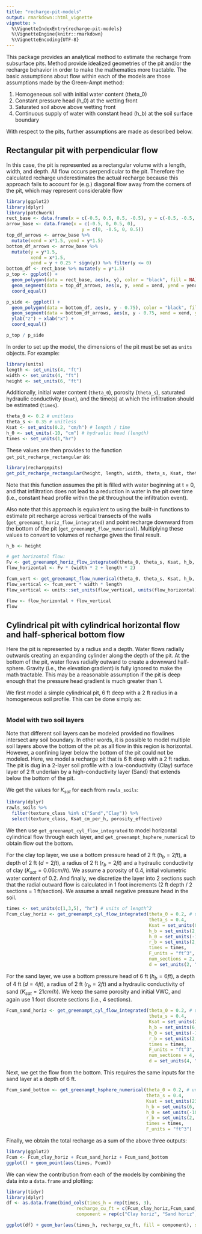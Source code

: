 ```yaml
---
title: "recharge-pit-models"
output: rmarkdown::html_vignette
vignette: >
  %\VignetteIndexEntry{recharge-pit-models}
  %\VignetteEngine{knitr::rmarkdown}
  %\VignetteEncoding{UTF-8}
---
```



This package provides an analytical method to estimate the recharge from subsurface pits. Method provide idealized geometries of the pit and/or the recharge behavior in order to make the mathematics more tractable. The basic assumptions about flow within each of the models are those assumptions made by the Green-Ampt method:

1. Homogeneous soil with initial water content (theta_0)
2. Constant pressure head (h_0) at the wetting front
3. Saturated soil above above wetting front
4. Continuous supply of water with constant head (h_b) at the soil surface boundary

With respect to the pits, further assumptions are made as described below.

## Rectangular pit with perpendicular flow

In this case, the pit is represented as a rectangular volume with a length, width, and depth. All flow occurs perpendicular to the pit. Therefore the calculated recharge underestimates the actual recharge because this approach fails to account for (e.g.) diagonal flow away from the corners of the pit, which may represent considerable flow

```r
library(ggplot2) 
library(dplyr)
library(patchwork)
rect_base <- data.frame(x = c(-0.5, 0.5, 0.5, -0.5), y = c(-0.5, -0.5, 0.5, 0.5))
arrow_base <- data.frame(x = c(-0.5, 0, 0.5, 0), 
                            y = c(0, -0.5, 0, 0.5))
top_df_arrows <- arrow_base %>%
  mutate(xend = x*1.5, yend = y*1.5)
bottom_df_arrows <- arrow_base %>% 
  mutate(y = y*1.5,
         xend = x*1.5,
         yend = y + 0.25 * sign(y)) %>% filter(y <= 0)
bottom_df <- rect_base %>% mutate(y = y*1.5)
p_top <- ggplot() + 
  geom_polygon(data = rect_base, aes(x, y), color = "black", fill = NA) +
  geom_segment(data = top_df_arrows, aes(x, y, xend = xend, yend = yend), arrow = grid::arrow(length = unit(0.5, "cm")))  +
  coord_equal()

p_side <- ggplot() +
  geom_polygon(data = bottom_df, aes(x, y - 0.75), color = "black", fill = NA) +
  geom_segment(data = bottom_df_arrows, aes(x, y - 0.75, xend = xend, yend = yend - 0.75), arrow = grid::arrow(length = unit(0.5, "cm"))) +
  ylab("z") + xlab("x") +
  coord_equal()

p_top / p_side
```

In order to set up the model, the dimensions of the pit must be set as `units` objects. For example:

```r
library(units)
length <- set_units(4, "ft")
width <- set_units(4, "ft")
height <- set_units(6, "ft")
```

Additionally, initial water content (`theta_0`), porosity (`theta_s`), saturated hydraulic conductivity (`Ksat`), and the time(s) at which the infiltration should be estimated (`times`). 

```r
theta_0 <- 0.2 # unitless
theta_s <- 0.35 # unitless
Ksat <- set_units(0.2, "cm/h") # length / time
h_0 <- set_units(-10, "cm") # hydraulic head (length)
times <- set_units(1,"hr")
```

These values are then provides to the function `get_pit_recharge_rectangular` as:

```r
library(rechargepits)
get_pit_recharge_rectangular(height, length, width, theta_s, Ksat, theta_0, h_0, times)
```

Note that this function assumes the pit is filled with water beginning at t = 0, and that infiltration does not lead to a reduction in water in the pit over time (i.e., constant head profile within the pit throughout the infiltration event). 

Also note that this approach is equivalent to using the built-in functions to estimate pit recharge across vertical transects of the walls (`get_greenampt_horiz_flow_integrated`) and point recharge downward from the bottom of the pit (`get_greenampt_flow_numerical`). Multiplying these values to convert to volumes of recharge gives the final result.

```r
h_b <- height

# get horizontal flow:
Fv <- get_greenampt_horiz_flow_integrated(theta_0, theta_s, Ksat, h_b, h_0, times = times)
flow_horizontal <- Fv * (width * 2 + length * 2)

fcum_vert <- get_greenampt_flow_numerical(theta_0, theta_s, Ksat, h_b, h_0, times)
flow_vertical <- fcum_vert * width * length
flow_vertical <- units::set_units(flow_vertical, units(flow_horizontal))

flow <- flow_horizontal + flow_vertical
flow
```

## Cylindrical pit with cylindrical horizontal flow and half-spherical bottom flow

Here the pit is represented by a radius and a depth. Water flows radially outwards creating an expanding cylinder along the depth of the pit. At the bottom of the pit, water flows radially outward to create a downward half-sphere. Gravity (i.e., the elevation gradient) is fully ignored to make the math tractable. This may be a reasonable assumption if the pit is deep enough that the pressure head gradient is much greater than 1.

We first model a simple cylindrical pit, 6 ft deep with a 2 ft radius in a homogeneous soil profile. This can be done simply as:

```r

```


### Model with two soil layers

Note that different soil layers can be modeled provided no flowlines intersect any soil boundary. In other words, it is possible to model multiple soil layers above the bottom of the pit as all flow in this region is horizontal. However, a confining layer below the bottom of the pit could not be modeled. Here, we model a recharge pit that is 6 ft deep with a 2 ft radius. The pit is dug in a 2-layer soil profile with a low-conductivity (Clay) surface layer of 2 ft underlain by a high-conductivity layer (Sand) that extends below the bottom of the pit.

We get the values for $K_{sat}$ for each from `rawls_soils`:

```r
library(dplyr)
rawls_soils %>% 
  filter(texture_class %in% c("Sand","Clay")) %>% 
  select(texture_class, Ksat_cm_per_h, porosity_effective)
```

We then use `get_greenampt_cyl_flow_integrated` to model horizontal cylindrical flow through each layer, and `get_greenampt_hsphere_numerical` to obtain flow out the bottom.

For the clay top layer, we use a bottom pressure head of 2 ft ($h_b = 2 ft$), a depth of 2 ft ($d = 2 ft$), a radius of 2 ft ($r_b = 2 ft$) and a hydraulic conductivity of clay ($K_{sat} = 0.06 cm/h$). We assume a porosity of 0.4, initial volumetric water content of 0.2. And finally, we discretize the layer into 2 sections such that the radial outward flow is calculated in 1 foot increments (2 ft depth / 2 sections = 1 ft/section). We assume a small negative pressure head in the soil.

```r
times <- set_units(c(1,3,5), "hr") # units of length^2
Fcum_clay_horiz <- get_greenampt_cyl_flow_integrated(theta_0 = 0.2, # unitless
                                                     theta_s = 0.4, 
                                                     Ksat = set_units(0.06, "cm/h"), 
                                                     h_b = set_units(2, "ft"), 
                                                     h_0 = set_units(-10, "cm"), 
                                                     r_b = set_units(2, "ft"), 
                                                     times = times,
                                                     F_units = "ft^3", 
                                                     num_sections = 2, 
                                                     d = set_units(2, "ft"))
```

For the sand layer, we use a bottom pressure head of 6 ft ($h_b = 6 ft$), a depth of 4 ft ($d = 4 ft$), a radius of 2 ft ($r_b = 2 ft$) and a hydraulic conductivity of sand ($K_{sat} = 21 cm/h$). We keep the same porosity and initial VWC, and again use 1 foot discrete sections (i.e., 4 sections).

```r
Fcum_sand_horiz <- get_greenampt_cyl_flow_integrated(theta_0 = 0.2, # unitless
                                                     theta_s = 0.4, 
                                                     Ksat = set_units(23, "cm/h"), 
                                                     h_b = set_units(6, "ft"), 
                                                     h_0 = set_units(-10, "cm"), 
                                                     r_b = set_units(2, "ft"), 
                                                     times = times,
                                                     F_units = "ft^3", 
                                                     num_sections = 4, 
                                                     d = set_units(4, "ft"))
```

Next, we get the flow from the bottom. This requires the same inputs for the sand layer at a depth of 6 ft.

```r
Fcum_sand_bottom <- get_greenampt_hsphere_numerical(theta_0 = 0.2, # unitless
                                                    theta_s = 0.4, 
                                                    Ksat = set_units(23, "cm/h"), 
                                                    h_b = set_units(6, "ft"), 
                                                    h_0 = set_units(-10, "cm"), 
                                                    r_b = set_units(2, "ft"), 
                                                    times = times,
                                                    F_units = "ft^3")
```

Finally, we obtain the total recharge as a sum of the above three outputs:

```r
library(ggplot2)
Fcum <- Fcum_clay_horiz + Fcum_sand_horiz + Fcum_sand_bottom
ggplot() + geom_point(aes(times, Fcum))
```

We can view the contribution from each of the models by combining the data into a `data.frame` and plotting:

```r
library(tidyr)
library(dplyr)
df <- as.data.frame(bind_cols(times_h = rep(times, 3), 
                          recharge_cu_ft = c(Fcum_clay_horiz,Fcum_sand_horiz, Fcum_sand_bottom), 
                          component = rep(c("Clay horiz", "Sand horiz", "Sand bottom"), each = length(times))))

ggplot(df) + geom_bar(aes(times_h, recharge_cu_ft, fill = component), stat = 'identity')
```


